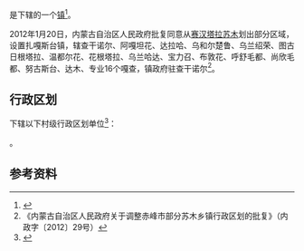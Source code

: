 {{中国乡级行政区|15/04/21/106/000}}

'''{{PAGENAMEBASE}}'''是{{PRC admin/fullname|15/04/21/106/000|3}}下辖的一个[[行政建制镇|镇]]<ref>{{PRC admin/ref sgc|{{PRC admin/parent|15/04/21/106/000}}}}</ref>。

2012年1月20日，内蒙古自治区人民政府批复同意从[[赛汉塔拉苏木|赛汉塔拉苏木]]划出部分区域，设置扎嘎斯台镇，辖查干诺尔、阿嘎坦花、达拉哈、乌和尔楚鲁、乌兰绍荣、图古日根塔拉、温都尔花、花根塔拉、乌兰哈达、宝力召、布敦花、呼舒毛都、尚欣毛都、努古斯台、达木、专业16个嘎查，镇政府驻查干诺尔<ref>《内蒙古自治区人民政府关于调整赤峰市部分苏木乡镇行政区划的批复》（内政字〔2012〕29号）</ref>。

== 行政区划 ==
{{PAGENAMEBASE}}下辖以下村级行政区划单位<ref>{{PRC admin/ref sgc|15/04/21/106/000}}</ref>：

{{PRC admin/children|15/04/21/106/000}}。

== 参考资料 ==
{{reflist}}

{{内蒙古行政区划小作品}}
{{PRC admin/navcat|15/04/21/106/000}}